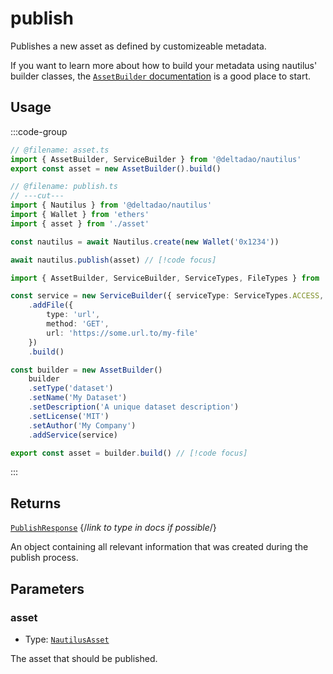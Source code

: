 # publish

Publishes a new asset as defined by customizeable metadata.

If you want to learn more about how to build your metadata using nautilus' builder classes, the [`AssetBuilder` documentation](/docs/api/AssetBuilder) is a good place to start.

## Usage

:::code-group
```ts twoslash [publish.ts]
// @filename: asset.ts
import { AssetBuilder, ServiceBuilder } from '@deltadao/nautilus'
export const asset = new AssetBuilder().build()

// @filename: publish.ts
// ---cut---
import { Nautilus } from '@deltadao/nautilus'
import { Wallet } from 'ethers'
import { asset } from './asset'

const nautilus = await Nautilus.create(new Wallet('0x1234'))

await nautilus.publish(asset) // [!code focus]
```

```ts twoslash [asset.ts]
import { AssetBuilder, ServiceBuilder, ServiceTypes, FileTypes } from '@deltadao/nautilus'

const service = new ServiceBuilder({ serviceType: ServiceTypes.ACCESS, fileType: FileTypes.URL })
    .addFile({
        type: 'url',
        method: 'GET',
        url: 'https://some.url.to/my-file'
    })
    .build()

const builder = new AssetBuilder()
    builder
    .setType('dataset')
    .setName('My Dataset')
    .setDescription('A unique dataset description')
    .setLicense('MIT')
    .setAuthor('My Company')
    .addService(service)

export const asset = builder.build() // [!code focus]
```
:::

## Returns

[`PublishResponse`](/docs/api/PublishResponse) {/*link to type in docs if possible*/}

An object containing all relevant information that was created during the publish process.

## Parameters 

### asset
- Type: [`NautilusAsset`](/docs/api/NautilusAsset)

The asset that should be published.